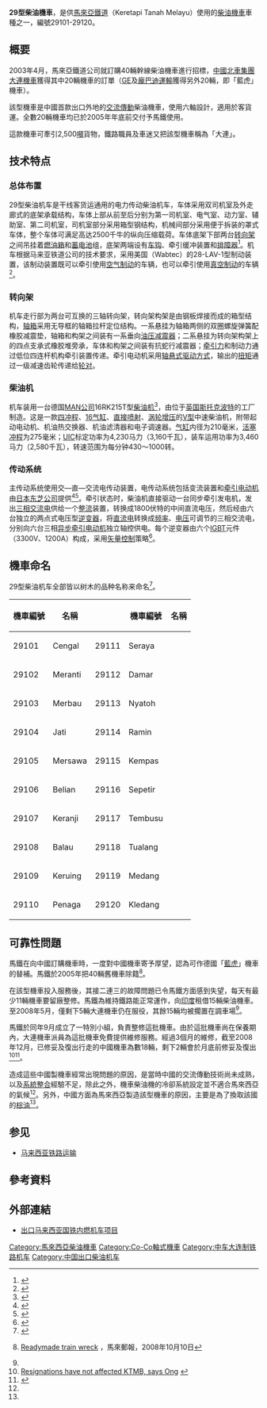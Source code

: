 {{noteTA
|G1 = Railway
}}
{{Infobox Locomotive
| name = 马来亚铁道29型柴油机车
| image = KTMB class 29 29117 1.jpg
| caption = 29117号机车
| type = [[柴油机车|柴油机车]]
| origin = {{CHN}}
| designer = 
| builder = [[大连机车车辆|大连机车车辆]]
| buildmodel = CKD8E
| serialnumber = 29101～29120
| builddate  = 2005年
| totalproduction  = 20台
| user = {{flagicon|MAL}} [[马来亚铁道|马来亚铁道]]
| uicclass = [[Co-Co|Co-Co]]
| gauge = 1,000毫米
| bogies = 
| wheeldiameter = 965毫米（38英寸）
| axleload = 19.4±3%吨
| wheelbase =
| minimumcurve = 
| length = 20,360毫米（车钩中心距）
| width = 
| height = 
| framesize = 
| weight = 116.4±3%吨
| fueltype = 
| fuelcap = 5,500升
| lubecap = 
| coolantcap = 
| watercap = 
| sandcap = 
| enginetype =  MAN 16RK215T
| enginepower = 3,460马力（2,580千瓦）
| transmission = 交—直—交流电
| generator =  
| tractionmotors = 
| topspeed = 120公里/小时
| sustainedspeed = 20.79公里/小时
| poweroutput = 3,460马力（2,580千瓦）
| tractiveeffort = 410千牛（起动）<br />350千牛（持续）
| locobrakes = [[空气制动|空气制动]]、[[真空制动|真空制动]]、[[电阻制动|电阻制动]]
| locobrakepower = 
| locobrakeforce = 
| trainbrakes = 
| safety = 
| notes =
}}
'''29型柴油機車'''，是供[[馬來亞鐵道|馬來亞鐵道]]（Keretapi Tanah Melayu）使用的[[柴油機車|柴油機車]]車種之一，編號29101-29120。

==概要==
2003年4月，馬來亞鐵道公司就訂購40輛幹線柴油機車進行招標，[[中國|中國]][[中国北车集团|北車集團]][[大连机车|大連機車]]獲得其中20輛機車的訂單（[[通用电气|GE]]及[[龐巴迪運輸|龐巴迪運輸]]獲得另外20輛，即「藍虎」機車）。

該型機車是中國首款出口外地的[[变频器|交流傳動]]柴油機車，使用六軸設計，適用於客貨運。全數20輛機車均已於2005年年底前交付予馬鐵使用。

這款機車可牽引2,500[[公頓|噸]]貨物，鐵路職員及車迷又把該型機車稱為「大連」。

==技术特点==
===总体布置===
29型柴油机车是干线客货运通用的电力传动柴油机车，车体采用双司机室及外走廊式的底架承载结构，车体上部从前至后分别为第一司机室、电气室、动力室、辅助室、第二司机室，司机室部分采用箱型钢结构，机械间部分采用便于拆装的罩式车体，整个车体可满足高达2500千牛的纵向压缩载荷。车体底架下部两台[[转向架|转向架]]之间吊挂着[[燃油箱|燃油箱]]和[[蓄电池|蓄电池]]组，底架两端设有[[车钩|车钩]]、牵引缓冲装置和[[排障器|排障器]]<ref>{{cite journal | author = 张忠玉、王松 | title = CKD8E型电传动内燃机车车体设计 | journal = 《内燃机车》 | pages = 28-30 | publisher = 中国北车集团大连机车研究所 | location =  | issn = 1003-1820 |date=2007年1月}}</ref>。机车根据马来亚铁道公司的技术要求，采用美国{{tsl|en|Wabtec|西屋制动|西屋制动公司}}（Wabtec）的28-LAV-1型制动装置，该制动装置既可以牵引使用[[空气制动|空气制动]]的车辆，也可以牵引使用[[真空制动|真空制动]]的车辆<ref>{{cite journal | author = 王存兵、尹逊波 | title = CKD8E型机车空气-真空制动系统 | journal = 《内燃机车》 | pages = 35-37 | publisher = 中国北车集团大连机车研究所 | location =  | issn = 1003-1820 |date=2007年1月}}</ref>。

===转向架===
机车走行部为两台可互换的三轴转向架，转向架构架是由钢板焊接而成的箱型结构，[[轴箱|轴箱]]采用无导框的轴箱拉杆定位结构。一系悬挂为轴箱两侧的双圈螺旋弹簧配橡胶减震垫，轴箱和构架之间装有一系垂向[[阻尼器|油压减震器]]；二系悬挂为转向架构架上的四点支承式橡胶堆旁承，车体和构架之间装有抗蛇行减震器；[[牵引力|牵引力]]和制动力通过低位四连杆机构牵引装置传递。牵引电动机采用[[轴悬式驱动方式|轴悬式驱动方式]]，输出的[[扭矩|扭矩]]通过一级减速齿轮传递给[[轮对|轮对]]。

===柴油机===
机车装用一台德国[[MAN集團|MAN公司]]16RK215T型[[柴油机|柴油机]]<ref>{{cite web|url=http://www.manbw.com/files/news/filesof4444/railtraction.pdf|title=Home|website=www.manbw.com}}</ref>，由位于[[英国|英国]][[斯托克波特|斯托克波特]]的工厂制造。这是一款[[四冲程|四冲程]]、[[V16发动机|16气缸]]、[[燃油噴射|直接喷射]]、[[渦輪增壓器|涡轮增压]]的[[V型引擎|V型]]中速柴油机，附带起动电动机、机油热交换器、机油滤清器和电子调速器。[[气缸|气缸]]内径为210毫米，[[活塞|活塞]][[冲程|冲程]]为275毫米；[[國際鐵路聯盟|UIC]]标定功率为4,230马力（3,160千瓦），装车运用功率为3,460马力（2,580千瓦），转速范围为每分钟430～1000转。

===传动系统===
主传动系统使用交—直—交流电传动装置，电传动系统包括变流装置和[[牵引电动机|牵引电动机]]由[[日本|日本]][[东芝公司|东芝公司]]提供<ref>{{Cite web |url=http://www.toshiba.co.jp/sis/railwaysystem/jp/products/locomotive/diesel.htm |script-title=ja:ディーゼル機関車 |accessdate=2014-10-13 |publisher=东芝 |date= }}</ref><ref name="northport">{{cite web|url=http://www.northport.com.my/news_view.asp?nid={E0651B17-66FD-437B-8147-5DE0B90E4039}|title=China Locomotives Give KTMB Extra Pull|publisher=|deadurl=yes|archiveurl=https://web.archive.org/web/20071020022424/http://www.northport.com.my/news_view.asp?nid=%7BE0651B17-66FD-437B-8147-5DE0B90E4039%7D|archivedate=2007-10-20}}</ref>。牵引状态时，柴油机直接驱动一台同步牵引发电机，发出[[三相交流电|三相交流电]]供给一个[[整流器|整流]]装置，转换成1800伏特的中间直流电压，然后经由六台独立的两点式电压型[[逆变器|逆变器]]，将[[直流电|直流电]]转换成[[频率|频率]]、[[电压|电压]]可调节的三相交流电，分别向六台三相[[异步电动机|异步]][[牵引电动机|牵引电动机]]独立轴控供电。每个逆变器由六个[[IGBT|IGBT]]元件（3300V、1200A）构成，采用[[矢量控制|矢量控制]]策略<ref>{{cite journal | author = 周庆强 | title = CKD8E型内燃机车交流电传动系统分析 | journal = 《内燃机车》 | pages = 6-9 | publisher = 中国北车集团大连机车研究所 | location =  | issn = 1003-1820 |date=2005年10月}}</ref>。

==機車命名==
29型柴油机车全部皆以树木的品种名称来命名<ref>{{cite web|url=http://www.keretapi.com/class29.html|title=29 Class Locomotive|publisher=|deadurl=yes|archiveurl=https://web.archive.org/web/20081020064253/http://www.keretapi.com/class29.html|archivedate=2008-10-20}}</ref>。
{| class="wikitable"
!機車編號 || 名稱 ||rowspan="11" | || 機車編號 || 名稱
|-
|29101 || Cengal || 29111 || Seraya
|-
|29102 || Meranti || 29112 || Damar
|-
|29103 || Merbau || 29113 || Nyatoh
|-
|29104 || Jati || 29114 || Ramin
|-
|29105 || Mersawa || 29115 || Kempas
|-
|29106 || Belian || 29116 || Sepetir
|-
|29107 || Keranji || 29117 || Tembusu
|-
|29108 || Balau || 29118 || Tualang
|-
|29109 || Keruing || 29119 || Medang
|-
|29110 || Penaga || 29120 || Kledang
|}

==可靠性問題==
馬鐵在向中國訂購機車時，一度對中國機車寄予厚望，認為可作德國「[[馬來亞鐵道26型柴油機車|藍虎]]」機車的替補。馬鐵於2005年把40輛舊機車除籍<ref name="malaymail">{{en}}[http://www.mmail.com.my/Readymade_train_wreck.aspx Readymade train wreck] {{webarchive|url=https://web.archive.org/web/20081013081610/http://www.mmail.com.my/Readymade_train_wreck.aspx |date=2008-10-13 }}，馬來郵報，2008年10月10日</ref>。

在該型機車投入服務後，其接二連三的故障問題已令馬鐵方面感到失望，每天有最少11輛機車要留廠整修。馬鐵為維持鐵路能正常運作，向[[印度|印度]]租借15輛柴油機車。至2008年5月，僅剩下5輛大連機車仍在服役，其餘15輛均被擱置在調車場<ref name="malaymail" />。

馬鐵於同年9月成立了一特別小組，負責整修這批機車。由於這批機車尚在保養期內，大連機車派員為這批機車免費提供維修服務。經過3個月的維修，截至2008年12月，已修妥及復出行走的中國機車為數18輛，剩下2輛會於月底前修妥及復出<ref>[http://thestar.com.my/news/story.asp?file=/2008/12/2/nation/2693252 Resignations have not affected KTMB, says Ong] {{Wayback|url=http://thestar.com.my/news/story.asp?file=%2F2008%2F12%2F2%2Fnation%2F2693252 |date=20121018202140 }}</ref><ref name="asiaone">{{cite web|url=http://www.asiaone.com/News/AsiaOne+News/Malaysia/Story/A1Story20081218-108675.html|title=Probe into 'crocked' locomotives|website=www.asiaone.com}}</ref>。

造成這些中國製機車經常出現問題的原因，是當時中國的交流傳動技術尚未成熟，以及[[系統整合|系統整合]]經驗不足，除此之外，機車柴油機的冷卻系統設定並不適合馬來西亞的氣候<ref name="asiaone" />。另外，中國方面為馬來西亞製造該型機車的原因，主要是為了換取該國的[[棕油|棕油]]<ref name="northport" />。

==参见==
{{Portal box|马来西亚|铁路}}
*[[马来西亚铁路运输|马来西亚铁路运输]]

==參考資料==
<div class="references-small">
<references/>
</div>

==外部連結==
{{Commonscat|Keretapi Tanah Melayu class 29}}
*[https://web.archive.org/web/20150508110133/http://www.chinacnr.com/LISTS/article/_MAINPAGE/gjmy/default3.aspx?id=1151 出口马来西亚国铁内燃机车项目]

{{KTM rolling stock}}

[[Category:馬來西亞柴油機車|Category:馬來西亞柴油機車]]
[[Category:Co-Co軸式機車|Category:Co-Co軸式機車]]
[[Category:中车大连制铁路机车|Category:中车大连制铁路机车]]
[[Category:中国出口柴油机车|Category:中国出口柴油机车]]